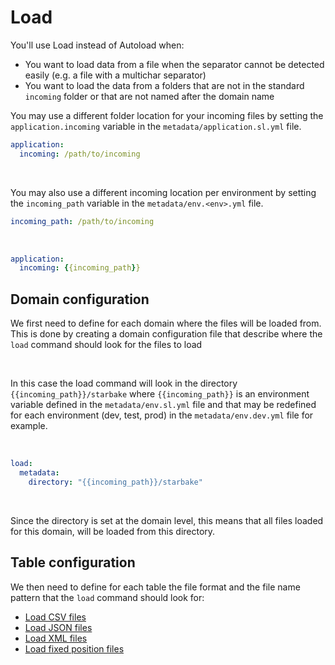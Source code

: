 # Load

You'll use Load instead of Autoload when:
- You want to load data from a file when the separator cannot be detected easily (e.g. a file with a multichar separator)
- You want to load the data from a folders that are not in the standard `incoming` folder or that are not named after the domain name

You may use a different folder location for your incoming files by setting the `application.incoming`  variable in the `metadata/application.sl.yml` file.
<br/>



```yaml title="metadata/application.sl.yml"
application:
  incoming: /path/to/incoming
```
<br/>

You may also use a different incoming location per environment by setting the `incoming_path` variable in the `metadata/env.<env>.yml` file.

```yaml title="metadata/env.<env>.yml"
incoming_path: /path/to/incoming
```
<br/>

```yaml title="metadata/application.sl.yml"
application:
  incoming: {{incoming_path}}
```




## Domain configuration

We first need to define for each domain where the files will be loaded from.
This is done by creating a domain configuration file that describe where the `load` command should look for the files to load

<br/>

In this case the load command will look in the directory `{{incoming_path}}/starbake` where `{{incoming_path}}` is an environment variable
defined in the `metadata/env.sl.yml` file and that may be redefined for each environment (dev, test, prod) in the `metadata/env.dev.yml` file for example.

<br/>

```yaml title="metadata/load/<domain>/_config.sl.yml"
load:
  metadata:
    directory: "{{incoming_path}}/starbake"
```
<br/>

Since the directory is set at the domain level, this means that all files loaded for this domain, will be loaded from this directory.

## Table configuration

We then need to define for each table the file format and the file name pattern that the `load` command should look for:
- [Load CSV files](csv)
- [Load JSON files](json)
- [Load XML files](xml)
- [Load fixed position files](position)

